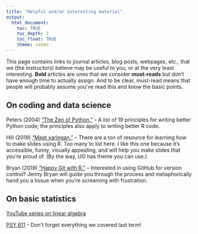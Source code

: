 ```yaml
---
title: "Helpful and/or interesting material"
output: 
  html_document:
    toc: TRUE
    toc_depth: 2
    toc_float: TRUE
    theme: cosmo
---
```


This page contains links to journal articles, blog posts, webpages, etc., that we (the instructors) believe may be useful to you, or at the very least interesting. **Bold** articles are ones that we consider **must-reads** but don't have enough time to actually assign. And to be clear, must-read means that people will probably assume you've read this and know the basic points.  

## On coding and data science

Peters (2004) ["The Zen of Python."](https://www.python.org/dev/peps/pep-0020/) -- A list of 19 principles for writing better Python code; the principles also apply to writing better R code. 

Hill (2019) ["Meet xaringan."](https://arm.rbind.io/slides/xaringan.html#1) -- There are a ton of resource for learning how to make slides using R. Too many to list here. I like this one because it's accessible, funny, visually appealing, and will help you make slides that you're proud of. (By the way, UO has theme you can use.)

Bryan (2019) ["Happy Git with R."](https://happygitwithr.com) -- Interested in using GitHub for version control? Jenny Bryan will guide you through the process and metaphorically hand you a tissue when you're screaming with frustration.

## On basic statistics

[YouTube series on linear algebra](https://www.youtube.com/playlist?list=PLZHQObOWTQDPD3MizzM2xVFitgF8hE_ab)

[PSY 611](https://uopsych.github.io/psy611/) -- Don't forget everything we covered last term!
